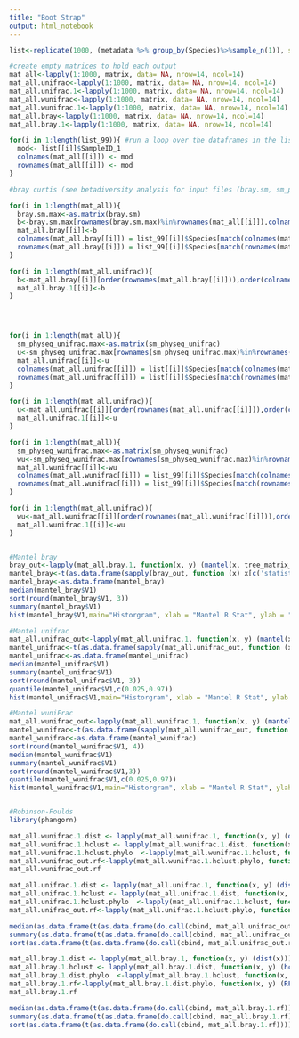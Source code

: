 ```yaml
---
title: "Boot Strap"
output: html_notebook
---
```


```r

list<-replicate(1000, (metadata %>% group_by(Species)%>%sample_n(1)), simplify = FALSE)

#create empty matrices to hold each output
mat_all<-lapply(1:1000, matrix, data= NA, nrow=14, ncol=14)
mat_all.unifrac<-lapply(1:1000, matrix, data= NA, nrow=14, ncol=14)
mat_all.unifrac.1<-lapply(1:1000, matrix, data= NA, nrow=14, ncol=14)
mat_all.wunifrac<-lapply(1:1000, matrix, data= NA, nrow=14, ncol=14)
mat_all.wunifrac.1<-lapply(1:1000, matrix, data= NA, nrow=14, ncol=14)
mat_all.bray<-lapply(1:1000, matrix, data= NA, nrow=14, ncol=14)
mat_all.bray.1<-lapply(1:1000, matrix, data= NA, nrow=14, ncol=14)

for(i in 1:length(list_99)){ #run a loop over the dataframes in the list
  mod<- list[[i]]$SampleID_1
  colnames(mat_all[[i]]) <- mod
  rownames(mat_all[[i]]) <- mod
}

#bray curtis (see betadiversity analysis for input files (bray.sm, sm_physeq_unifrac, and sm_physeq_wunifrac)

for(i in 1:length(mat_all)){
  bray.sm.max<-as.matrix(bray.sm)
  b<-bray.sm.max[rownames(bray.sm.max)%in%rownames(mat_all[[i]]),colnames(bray.sm.max)%in%colnames(mat_all[[i]])]
  mat_all.bray[[i]]<-b
  colnames(mat_all.bray[[i]]) = list_99[[i]]$Species[match(colnames(mat_all.bray[[i]]), list_99[[i]]$SampleID)]
  rownames(mat_all.bray[[i]]) = list_99[[i]]$Species[match(rownames(mat_all.bray[[i]]), list_99[[i]]$SampleID)]
}

for(i in 1:length(mat_all.unifrac)){
  b<-mat_all.bray[[i]][order(rownames(mat_all.bray[[i]])),order(colnames(mat_all.bray[[i]]))]
  mat_all.bray.1[[i]]<-b
}




for(i in 1:length(mat_all)){
  sm_physeq_unifrac.max<-as.matrix(sm_physeq_unifrac)
  u<-sm_physeq_unifrac.max[rownames(sm_physeq_unifrac.max)%in%rownames(mat_all[[i]]),colnames(sm_physeq_unifrac.max)%in%colnames(mat_all[[i]])]
  mat_all.unifrac[[i]]<-u
  colnames(mat_all.unifrac[[i]]) = list[[i]]$Species[match(colnames(mat_all.unifrac[[i]]), list[[i]]$SampleID)]
  rownames(mat_all.unifrac[[i]]) = list[[i]]$Species[match(rownames(mat_all.unifrac[[i]]), list[[i]]$SampleID)]
}

for(i in 1:length(mat_all.unifrac)){
  u<-mat_all.unifrac[[i]][order(rownames(mat_all.unifrac[[i]])),order(colnames(mat_all.unifrac[[i]]))]
  mat_all.unifrac.1[[i]]<-u
}

for(i in 1:length(mat_all)){
  sm_physeq_wunifrac.max<-as.matrix(sm_physeq_wunifrac)
  wu<-sm_physeq_wunifrac.max[rownames(sm_physeq_wunifrac.max)%in%rownames(mat_all[[i]]),colnames(sm_physeq_wunifrac.max)%in%colnames(mat_all[[i]])]
  mat_all.wunifrac[[i]]<-wu
  colnames(mat_all.wunifrac[[i]]) = list_99[[i]]$Species[match(colnames(mat_all.wunifrac[[i]]), list_99[[i]]$SampleID)]
  rownames(mat_all.wunifrac[[i]]) = list_99[[i]]$Species[match(rownames(mat_all.wunifrac[[i]]), list_99[[i]]$SampleID)]
}

for(i in 1:length(mat_all.unifrac)){
  wu<-mat_all.wunifrac[[i]][order(rownames(mat_all.wunifrac[[i]])),order(colnames(mat_all.wunifrac[[i]]))]
  mat_all.wunifrac.1[[i]]<-wu
}


#Mantel bray
bray_out<-lapply(mat_all.bray.1, function(x, y) (mantel(x, tree_matrix_dist)))
mantel_bray<-t(as.data.frame(sapply(bray_out, function (x) x[c('statistic')])))
mantel_bray<-as.data.frame(mantel_bray)
median(mantel_bray$V1)
sort(round(mantel_bray$V1, 3))
summary(mantel_bray$V1)
hist(mantel_bray$V1,main="Historgram", xlab = "Mantel R Stat", ylab = "Frequency")

#Mantel unifrac
mat_all.unifrac_out<-lapply(mat_all.unifrac.1, function(x, y) (mantel(x, tree_matrix_dist)))
mantel_unifrac<-t(as.data.frame(sapply(mat_all.unifrac_out, function (x) x[c('statistic')])))
mantel_unifrac<-as.data.frame(mantel_unifrac)
median(mantel_unifrac$V1)
summary(mantel_unifrac$V1)
sort(round(mantel_unifrac$V1, 3))
quantile(mantel_unifrac$V1,c(0.025,0.97))
hist(mantel_unifrac$V1,main="Historgram", xlab = "Mantel R Stat", ylab = "Frequency")

#Mantel wuniFrac
mat_all.wunifrac_out<-lapply(mat_all.wunifrac.1, function(x, y) (mantel(x, tree_matrix_dist)))
mantel_wunifrac<-t(as.data.frame(sapply(mat_all.wunifrac_out, function (x) x[c('statistic')])))
mantel_wunifrac<-as.data.frame(mantel_wunifrac)
sort(round(mantel_wunifrac$V1, 4))
median(mantel_wunifrac$V1)
summary(mantel_wunifrac$V1)
sort(round(mantel_wunifrac$V1,3))
quantile(mantel_wunifrac$V1,c(0.025,0.97))
hist(mantel_wunifrac$V1,main="Historgram", xlab = "Mantel R Stat", ylab = "Frequency")


#Robinson-Foulds
library(phangorn)

mat_all.wunifrac.1.dist <- lapply(mat_all.wunifrac.1, function(x, y) (dist(x)))
mat_all.wunifrac.1.hclust <- lapply(mat_all.wunifrac.1.dist, function(x, y) (hclust(x, method="average")))
mat_all.wunifrac.1.hclust.phylo  <-lapply(mat_all.wunifrac.1.hclust, function(x, y) as.phylo(x))
mat_all.wunifrac_out.rf<-lapply(mat_all.wunifrac.1.hclust.phylo, function(x, y) (RF.dist(x, tree, normalize = TRUE, check.labels=TRUE,rooted=TRUE)))
mat_all.wunifrac_out.rf

mat_all.unifrac.1.dist <- lapply(mat_all.unifrac.1, function(x, y) (dist(x)))
mat_all.unifrac.1.hclust <- lapply(mat_all.unifrac.1.dist, function(x, y) (hclust(x, method="average")))
mat_all.unifrac.1.hclust.phylo  <-lapply(mat_all.unifrac.1.hclust, function(x, y) as.phylo(x))
mat_all.unifrac_out.rf<-lapply(mat_all.unifrac.1.hclust.phylo, function(x, y) (RF.dist(x, tree, normalize = TRUE, check.labels=TRUE,rooted=TRUE)))

median(as.data.frame(t(as.data.frame(do.call(cbind, mat_all.unifrac_out.rf))))$V1)
summary(as.data.frame(t(as.data.frame(do.call(cbind, mat_all.unifrac_out.rf))))$V1)
sort(as.data.frame(t(as.data.frame(do.call(cbind, mat_all.unifrac_out.rf))))$V1)

mat_all.bray.1.dist <- lapply(mat_all.bray.1, function(x, y) (dist(x)))
mat_all.bray.1.hclust <- lapply(mat_all.bray.1.dist, function(x, y) (hclust(x, method="average")))
mat_all.bray.1.dist.phylo  <-lapply(mat_all.bray.1.hclust, function(x, y) as.phylo(x))
mat_all.bray.1.rf<-lapply(mat_all.bray.1.dist.phylo, function(x, y) (RF.dist(x, tree, normalize = TRUE, check.labels=TRUE,rooted=TRUE)))
mat_all.bray.1.rf

median(as.data.frame(t(as.data.frame(do.call(cbind, mat_all.bray.1.rf))))$V1)
summary(as.data.frame(t(as.data.frame(do.call(cbind, mat_all.bray.1.rf))))$V1)
sort(as.data.frame(t(as.data.frame(do.call(cbind, mat_all.bray.1.rf))))$V1)
```

